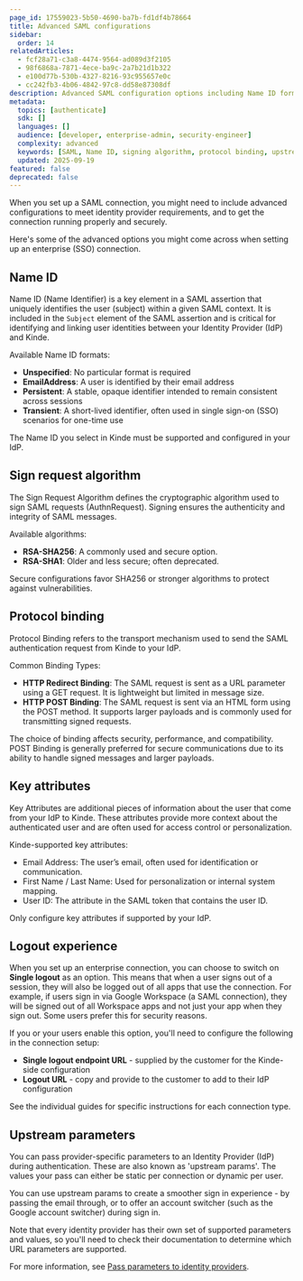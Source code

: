 ```yaml
---
page_id: 17559023-5b50-4690-ba7b-fd1df4b78664
title: Advanced SAML configurations
sidebar:
  order: 14
relatedArticles:
  - fcf28a71-c3a8-4474-9564-ad089d3f2105  
  - 98f6868a-7871-4ece-ba9c-2a7b21d1b322
  - e100d77b-530b-4327-8216-93c955657e0c
  - cc242fb3-4b06-4842-97c8-dd58e87308df
description: Advanced SAML configuration options including Name ID formats, signing algorithms, protocol bindings, and upstream parameters for enterprise authentication.
metadata:
  topics: [authenticate]
  sdk: []
  languages: []
  audience: [developer, enterprise-admin, security-engineer]
  complexity: advanced
  keywords: [SAML, Name ID, signing algorithm, protocol binding, upstream parameters, RSA-SHA256, HTTP POST binding]
  updated: 2025-09-19
featured: false
deprecated: false
---
```


When you set up a SAML connection, you might need to include advanced configurations to meet identity provider requirements, and to get the connection running properly and securely.

Here's some of the advanced options you might come across when setting up an enterprise (SSO) connection. 

## Name ID

Name ID (Name Identifier) is a key element in a SAML assertion that uniquely identifies the user (subject) within a given SAML context. It is included in the `Subject` element of the SAML assertion and is critical for identifying and linking user identities between your Identity Provider (IdP) and Kinde.

Available Name ID formats:
- **Unspecified**: No particular format is required
- **EmailAddress**: A user is identified by their email address
- **Persistent**: A stable, opaque identifier intended to remain consistent across sessions
- **Transient**: A short-lived identifier, often used in single sign-on (SSO) scenarios for one-time use

The Name ID you select in Kinde must be supported and configured in your IdP.

## Sign request algorithm

The Sign Request Algorithm defines the cryptographic algorithm used to sign SAML requests (AuthnRequest). Signing ensures the authenticity and integrity of SAML messages.

Available algorithms:
- **RSA-SHA256**: A commonly used and secure option.
- **RSA-SHA1**: Older and less secure; often deprecated.

Secure configurations favor SHA256 or stronger algorithms to protect against vulnerabilities.

## Protocol binding

Protocol Binding refers to the transport mechanism used to send the SAML authentication request from Kinde to your IdP.

Common Binding Types:
- **HTTP Redirect Binding**: The SAML request is sent as a URL parameter using a GET request. It is lightweight but limited in message size.
- **HTTP POST Binding**: The SAML request is sent via an HTML form using the POST method. It supports larger payloads and is commonly used for transmitting signed requests.

The choice of binding affects security, performance, and compatibility. POST Binding is generally preferred for secure communications due to its ability to handle signed messages and larger payloads.

## Key attributes

Key Attributes are additional pieces of information about the user that come from your IdP to Kinde. These attributes provide more context about the authenticated user and are often used for access control or personalization.

Kinde-supported key attributes:

- Email Address: The user’s email, often used for identification or communication.
- First Name / Last Name: Used for personalization or internal system mapping.
- User ID: The attribute in the SAML token that contains the user ID.

Only configure key attributes if supported by your IdP.

## Logout experience

When you set up an enterprise connection, you can choose to switch on **Single logout** as an option. This means that when a user signs out of a session, they will also be logged out of all apps that use the connection. For example, if users sign in via Google Workspace (a SAML connection), they will be signed out of all Workspace apps and not just your app when they sign out. Some users prefer this for security reasons.

If you or your users enable this option, you'll need to configure the following in the connection setup:

- **Single logout endpoint URL** - supplied by the customer for the Kinde-side configuration
- **Logout URL** - copy and provide to the customer to add to their IdP configuration

See the individual guides for specific instructions for each connection type.

## Upstream parameters

You can pass provider-specific parameters to an Identity Provider (IdP) during authentication. These are also known as 'upstream params'. The values your pass can either be static per connection or dynamic per user.

You can use upstream params to create a smoother sign in experience - by passing the email through, or to offer an account switcher (such as the Google account switcher) during sign in.

Note that every identity provider has their own set of supported parameters and values, so you'll need to check their documentation to determine which URL parameters are supported.

For more information, see [Pass parameters to identity providers](/authenticate/auth-guides/pass-params-idp/).
